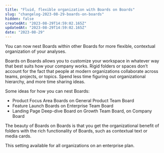 ```yaml
---
title: "Fluid, flexible organization with Boards on Boards"
slug: "changelog-2023-08-29-boards-on-boards"
hidden: false
createdAt: "2023-08-29T14:59:02.165Z"
updatedAt: "2023-08-29T14:59:02.165Z"
date: "2023-08-29"
---
```


You can now nest Boards within other Boards for more flexible, contextual organization of your analyses. 

Boards on Boards allows you to customize your workspace in whatever way that best suits how your company works. Rigid folders or spaces don’t account for the fact that people at modern organizations collaborate across teams, projects, or topics. Spend less time figuring out organizational hierarchy, and more time sharing ideas.

Some ideas for how you can nest Boards:

- Product Focus Area Boards on General Product Team Board
- Feature Launch Boards on Enterprise Team Board
- Landing Page Deep-dive Board on Growth Team Board, on Company Board

The beauty of Boards on Boards is that you get the organizational benefit of folders with the rich functionality of Boards, such as contextual text or media cards. 

This setting available for all organizations on an enterprise plan.
